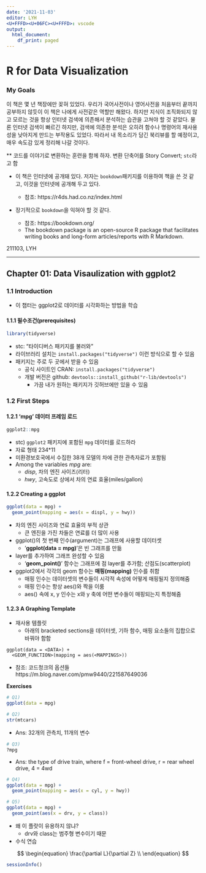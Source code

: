 ```yaml
---
date: '2021-11-03'
editor: LYH
<U+FFFD><U+06FC><U+FFFD>: vscode
output:
  html_document:
    df_print: paged
---
```


# R for Data Visualization

### My Goals

이 책은 몇 년 책장에만 꽂혀 있었다. 우리가 국어사전이나 영어사전을 처음부터 끝까지 공부하지 않듯이 이 책은 
나에게 사전같은 역할만 해왔다. 
하지만 지식이 조직화되지 않고 모르는 것을 항상 인터넷 검색에 의존해서 분석하는 습관을 고쳐야 할 것 같았다. 물론 인터넷 검색이 빠르긴 하지만, 
검색에 의존한 분석은 오히려 함수나 명령어의 재사용성을 낮아지게 만드는 부작용도 있었다. 따라서 내 목소리가 담긴 북리뷰를 할 예정이고, 매우 속도감 있게 정리해 나갈 것이다. 

** 코드를 이야기로 변환하는 훈련을 함께 하자. 변환 단축어를 Story Convert; `stc`라고 함

+ 이 책은 인터넷에 공개돼 있다. 저자는 `bookdown`패키지를 이용하여 책을 쓴 것 같고, 이것을 인터넷에 공개해 두고 있다. 

    * 참조: https://r4ds.had.co.nz/index.html


+ 장기적으로 `bookdown`을 익혀야 할 것 같다. 
    * 참조: https://bookdown.org/
    * The bookdown package is an open-source R package that facilitates writing books and long-form articles/reports with R Markdown. 


211103, LYH

---

## Chapter 01: Data Visaulization with ggplot2



### 1.1 Introduction

+ 이 챕터는 ggplot2로 데이터를 시각화하는 방법을 학습

#### 1.1.1 필수조건(prerequisites)

```r
library(tidyverse)
```

+ stc: "타이디버스 패키지를 불러와"
+ 라이브러리 설치는 `install.packages("tidyverse")` 이런 방식으로 할 수 있음
+ 패키지는 주로 두 곳에서 받을 수 있음
    * 공식 사이트인 CRAN: `install.packages("tidyverse")`
    * 개발 버전은 github: `devtools::install_github("r-lib/devtools")`
        - 가끔 내가 원하는 패키지가 깃허브에만 있을 수 있음

### 1.2 First Steps

#### 1.2.1 'mpg' 데이터 프레임 로드
```r
ggplot2::mpg
```
+ stc) `ggplot2` 패키지에 포함된 `mpg` 데이터를 로드하라
+ 자료 형태 234*11
+ 미환경보호국에서 수집한 38개 모델의 차에 관한 관측자료가 포함됨
+ Among the variables _mpg_ are:
  * _disp_, 차의 엔진 사이즈(리터)
  * _hwy_, 고속도로 상에서 차의 연료 효율(miles/gallon)


#### 1.2.2 Creating a ggplot
```r
ggplot(data = mpg) +
  geom_point(mapping = aes(x = displ, y = hwy))
```
+ 차의 엔진 사이즈와 연료 효율의 부적 상관
  * 큰 엔진을 가진 차들은 연료를 더 많이 사용

+ ggplot()의 첫 번째 인수(argument)는 그래프에 사용할 데이터셋
  * '**ggplot(data = mpg)**'은 빈 그래프를 만듦

+ layer를 추가하여 그래프 완성할 수 있음
  * '**geom_point()**' 함수는 그래프에 점 layer를 추가함; 산점도(scatterplot)

+ ggplot2에서 각각의 geom 함수는 **매핑(mapping)** 인수를 취함
  * 매핑 인수는 데이터셋의 변수들이 시각적 속성에 어떻게 매핑될지 정의해줌
  * 매핑 인수는 항상 aes()와 짝을 이룸
  * aes() 속에 x, y 인수는 x와 y 축에 어떤 변수들이 매핑되는지 특정해줌

#### 1.2.3 A Graphing Template

+ 재사용 템플릿
  * 아래의 bracketed sections을 데이터셋, 기하 함수, 매핑 요소들의 집합으로 바꿔야 함함

```{}
ggplot(data = <DATA>) +
  <GEOM_FUNCTION>(mapping = aes(<MAPPINGS>))
```

+ 참조: 코드청크의 옵션들
https://m.blog.naver.com/pmw9440/221587649036








**Exercises**

```r
# Q1)
ggplot(data = mpg)

```
```r
# Q2)
str(mtcars)
```
+ Ans: 32개의 관측치, 11개의 변수

```r
# Q3)
?mpg

```
+ Ans: the type of drive train, where f = front-wheel drive, r = rear wheel drive, 4 = 4wd

```r
# Q4) 
ggplot(data = mpg) + 
  geom_point(mapping = aes(x = cyl, y = hwy))
```
```r
# Q5)
ggplot(data = mpg) +
  geom_point(aes(x = drv, y = class))

```
+ 왜 이 플랏이 유용하지 않냐? 
  * drv와 class는 범주형 변수이기 때문

+ 수식 연습

$$
\begin{equation}
\frac{\partial L}{\partial Z} \\ 
\end{equation} 
$$


```r
sessionInfo()

```



